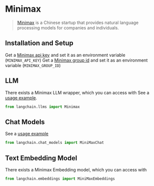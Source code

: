 # Minimax

>[Minimax](https://api.minimax.chat) is a Chinese startup that provides natural language processing models
> for companies and individuals.

## Installation and Setup
Get a [Minimax api key](https://api.minimax.chat/user-center/basic-information/interface-key) and set it as an environment variable (`MINIMAX_API_KEY`)
Get a [Minimax group id](https://api.minimax.chat/user-center/basic-information) and set it as an environment variable (`MINIMAX_GROUP_ID`)


## LLM

There exists a Minimax LLM wrapper, which you can access with
See a [usage example](/docs/modules/model_io/llms/integrations/minimax).

```python
from langchain.llms import Minimax
```

## Chat Models

See a [usage example](/docs/modules/model_io/chat/integrations/minimax)

```python
from langchain.chat_models import MiniMaxChat
```

## Text Embedding Model

There exists a Minimax Embedding model, which you can access with
```python
from langchain.embeddings import MiniMaxEmbeddings
```
